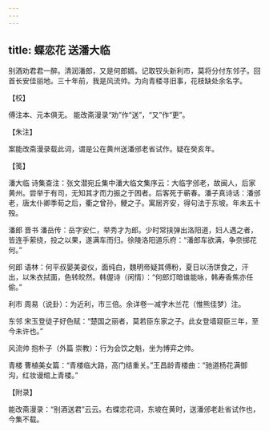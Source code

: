 ```yaml
---
---
---
```

title: 蝶恋花 送潘大临
---







别酒劝君君一醉。清润潘郎，又是何郎婿。记取钗头新利市，莫将分付东邻子。回首长安佳丽地。三十年前，我是风流帅。为向青楼寻旧事，花枝缺处余名字。





【校】


傅注本、元本俱无。 能改斋漫录“劝”作“送”，“又”作“更”。





【朱注】


案能改斋漫录载此词，谓是公在黄州送潘邠老省试作。疑在癸亥年。





【笺】


潘大临 诗集查注：张文潜宛丘集中潘大临文集序云：大临字邠老，故闽人，后家黄州。尝举于有司，无知其才而力振之于困者。后客死于蕲春。潘子真诗话：潘邠老，唐太仆卿季荀之后，衢之曾孙，鲠之子。寓居齐安，得句法于东坡。年未五十殁。

潘郎 晋书 潘岳传：岳字安仁，举秀才为郎。少时常挟弹出洛阳道，妇人遇之者，皆连手萦绕，投之以果，遂满车而归。徐陵洛阳道乐府：“潘郎车欲满，争奈掷花何。”

何郎 语林：何平叔晏美姿仪，面纯白，魏明帝疑其傅粉，夏日以汤饼食之，汗出，以朱衣拭面，色转皎然。韩偓诗（闲情）：“何郎灯暗谁能咏，韩寿香焦亦任偷。”

利市 周易（说卦）：为近利，市三倍。余详卷一减字木兰花（惟熊佳梦）注。

东邻 宋玉登徒子好色赋：“楚国之丽者，莫若臣东家之子。此女登墙窥臣三年，至今未许也。”

风流帅 抱朴子（外篇 崇教）：行为会饮之魁，坐为博弈之帅。

青楼 曹植美女篇：“青楼临大路，高门结重关。”王昌龄青楼曲：“驰道杨花满御沟，红妆谩绾上青楼。”





【附录】


能改斋漫录：“别酒送君”云云。右蝶恋花词，东坡在黄时，送潘邠老赴省试作也，今集不载。